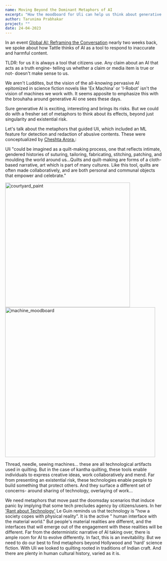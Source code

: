```yaml
---
name: Moving Beyond the Dominant Metaphors of AI
excerpt: "How the moodboard for Uli can help us think about generative AI"
author: Tarunima Prabhakar
project: ""
date: 24-04-2023
---
```


In an event [Global AI: Reframing the Conversation](https://events.stanford.edu/event/global_ai_reframing_the_conversation "Global AI: Reframing the Conversation") nearly two weeks back, we spoke about how Tattle thinks of AI as a tool to respond to inaccurate and harmful content.&#x20;

TLDR: for us it is always a tool that citizens use. Any claim about an AI that acts as a truth engine- telling us whether a claim or media item is true or not- doesn't make sense to us.


We aren't Luddites, but the vision of the all-knowing pervasive AI epitomized in science fiction novels like 'Ex Machina' or 'I-Robot' isn't the vision of machines we work with. It seems apposite to emphasize this with the brouhaha around generative AI one sees these days.

Sure generative AI is exciting, interesting and brings its risks. But we could do with a fresher set of metaphors to think about its effects, beyond just singularity and existential risk.

Let's talk about the metaphors that guided Uli, which included an ML feature for detection and redaction of abusive contents. These were conceptualized by [Cheshta Arora.](https://uli.tattle.co.in/blog/making-of-mar-2022 "Uli"):

Uli "could be imagined as a quilt-making process, one that reflects intimate, gendered histories of suturing, tailoring, fabricating, stitching, patching, and moulding the world around us...Quilts and quilt-making are forms of a cloth-based narrative, art which is part of many cultures. Like this tool, quilts are often made collaboratively, and are both personal and communal objects that empower and celebrate."

<img width="400" alt="courtyard_paint" src="https://user-images.githubusercontent.com/13188366/234003002-aeefface-144f-4f78-b0c3-744813e37fad.png">

<img width="481" alt="machine_moodboard" src="https://user-images.githubusercontent.com/13188366/234003025-e39eacbb-8fcb-441e-a947-1cbd76615a44.png">

Thread, needle, sewing machines... these are all technological artifacts used in quilting. But in the case of kantha quilting, these tools enable individuals to express creative ideas, work collaboratively and mend. Far from presenting an existential risk, these technologies enable people to build something that protect others. And they surface a different set of concerns- around sharing of technology, overlaying of work...


We need metaphors that move past the doomsday scenarios that induce panic by implying that some tech precludes agency by citizens/users. In her ['Rant about Technology']([https://t.co/hmE7SUvFj5](http://www.ursulakleguinarchive.com/Note-Technology.html)) Le Guin reminds us that technology is "how a society copes with physical reality". It is the active " human interface with the material world." But people's material realities are different, and the interfaces that will emerge out of the engagement with these realities will be different. Far from the deterministic narrative of AI taking over, there is ample room for AI to evolve differently. In fact, this is an inevitability. But we need to do our best to find metaphors beyond Hollywood and 'hard' science fiction. With Uli we looked to quilting rooted in traditions of Indian craft. And there are plenty in human cultural history, varied as it is.



